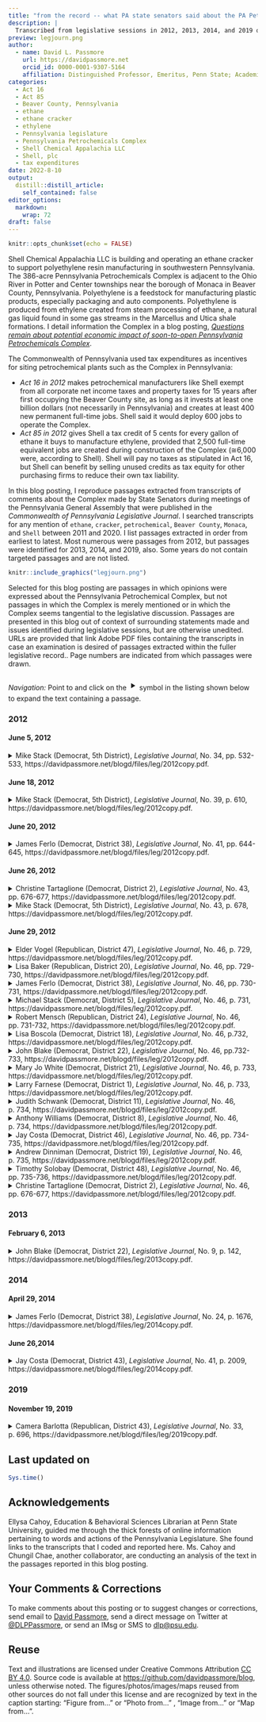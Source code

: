 ```yaml
---
title: "from the record -- what PA state senators said about the PA Petrochemicals Complex during legislative sessions "
description: |
  Transcribed from legislative sessions in 2012, 2013, 2014, and 2019 of the Senate of the Pennsylvania General Assembly
preview: legjourn.png
author:
  - name: David L. Passmore
    url: https://davidpassmore.net
    orcid_id: 0000-0001-9307-5164
    affiliation: Distinguished Professor, Emeritus, Penn State; Academic Visitor, University of Pittsburgh
categories:
  - Act 16
  - Act 85
  - Beaver County, Pennsylvania 
  - ethane
  - ethane cracker
  - ethylene
  - Pennsylvania legislature
  - Pennsylvania Petrochemicals Complex
  - Shell Chemical Appalachia LLC
  - Shell, plc
  - tax expenditures
date: 2022-8-10
output:
  distill::distill_article:
    self_contained: false
editor_options: 
  markdown: 
    wrap: 72
draft: false
---
```


```r
knitr::opts_chunk$set(echo = FALSE)
```

Shell Chemical Appalachia LLC is building and operating an ethane
cracker to support polyethylene resin manufacturing in southwestern
Pennsylvania. The 386-acre Pennsylvania Petrochemicals Complex is
adjacent to the Ohio River in Potter and Center townships near the
borough of Monaca in Beaver County, Pennsylvania. Polyethylene is a
feedstock for manufacturing plastic products, especially packaging and
auto components. Polyethylene is produced from ethylene created from
steam processing of ethane, a natural gas liquid found in some gas
streams in the Marcellus and Utica shale formations. I detail
information the Complex in a blog posting, [*Questions remain about
potential economic impact of soon-to-open Pennsylvania Petrochemicals
Complex*](https://davidpassmore.github.io/blog/ec/2022-04-26-robertm/).

The Commonwealth of Pennsylvania used tax expenditures as incentives for
siting petrochemical plants such as the Complex in Pennsylvania:

-   *Act 16 in 2012* makes petrochemical manufacturers like Shell exempt
    from all corporate net income taxes and property taxes for 15 years
    after first occupying the Beaver County site, as long as it invests
    at least one billion dollars (not necessarily in Pennsylvania) and
    creates at least 400 new permanent full-time jobs. Shell said it
    would deploy 600 jobs to operate the Complex.\
-   *Act 85 in 2012* gives Shell a tax credit of 5 cents for every
    gallon of ethane it buys to manufacture ethylene, provided that
    2,500 full-time equivalent jobs are created during construction of
    the Complex (≅6,000 were, according to Shell). Shell will pay no
    taxes as stipulated in Act 16, but Shell can benefit by selling
    unused credits as tax equity for other purchasing firms to reduce
    their own tax liability.

In this blog posting, I reproduce passages extracted from transcripts of
comments about the Complex made by State Senators during meetings of the Pennsylvania
General Assembly that were published in the *Commonwealth of
Pennsylvania Legislative Journal*. I searched transcripts for any
mention of `ethane`, `cracker`, `petrochemical`, `Beaver County`,
`Monaca`, and `Shell` between 2011 and 2020. I list passages extracted
in order from earliest to latest. Most numerous were passages from
2012, but passages were identified for 2013, 2014, and 2019, also. Some
years do not contain targeted passages and are not listed.

```r
knitr::include_graphics("legjourn.png")
```

Selected for this blog posting are passages in which opinions were expressed about the
Pennsylvania Petrochemical Complex, but not passages in which the
Complex is merely mentioned or in which the Complex seems tangential
to the legislative discussion. Passages are presented in this blog out of context of
surrounding statements made and issues identified during legislative
sessions, but are otherwise unedited. URLs are provided that link Adobe
PDF files containing the transcripts in case an examination is desired of passages extracted within the fuller legislative record.. Page numbers are indicated from
which passages were drawn.

*Navigation:* Point to and click on the <font size="6">‣</font> symbol in the listing shown below to expand
the text containing a passage.

### 2012

#### June 5, 2012

<details>

<summary>Mike Stack (Democrat, 5th District), *Legislative Journal*, No. 34, pp. 532-533,  https://davidpassmore.net/blogd/files/leg/2012copy.pdf.</summary>

<br>

```{=html}
<style>
div.blue { background-color:#ececec; border-radius: 5px; padding: 10px;}
</style>
```
::: blue

Mr. President, once again, Governor Corbett has a short memory. Since his budget announcement back in February, the Governor has said that we have to hold the line on spending. Not only that, he said that this would be a new age of open, transparent government, like never before. He said that we were able to make some significant cuts during the last cycle, but more cuts were going to be needed to get us back on the road to fiscal responsibility.

Interest groups such as college students were told that there was not enough money to appropriately fund their universities or to fund their PHEAA grants. Those with pre-existing health conditions were told there was not any money to continue to fund the adult basic health insurance program so that they could receive adequate coverage. The disabled and the elderly were told that while their causes may be worthy, there just was not any room at the inn.

Miraculously, however, Mr. President, it appears that money may be found to give Shell Oil Corporation a $67 million annual tax credit for just a short time, 25 years, Mr. President. Who could use a multibillion dollar tax credit more than Shell Oil? I could think of a few people. You know, we could fund the aforementioned adult Basic insurance program with just one year's tax credit. I cannot say that it would create any new jobs, but I think the 44,000 people who have already been thrown to the curb, if we continued the program, they might be healthy enough or alive to be able to at least work in these jobs.
Much like the proven litigator that he is, the details are being held very close to the vest, and it is not until you peel away the benign-looking Tax Code bill that the devilish details appear. For the next quarter century, Pennsylvania taxpayers, according to the plan, will be giving Shell close to $1.7 billion in tax credits to bring its ballyhooed ethane cracker plant and the jobs to Pennsylvania.

:::

</details>

#### June 18, 2012

<details>

<summary>Mike Stack (Democrat, 5th District), *Legislative Journal*, No. 39, p. 610,  https://davidpassmore.net/blogd/files/leg/2012copy.pdf.</summary>

<br>

```{=html}
<style>
div.blue { background-color:#ececec; border-radius: 5px; padding: 10px;}
</style>
```

::: blue
In the recent 10 days, it has been uncovered that the Governor has been negotiating, somewhat clandestinely and secretly, with Royal Dutch Shell to bring an ethane cracker plant to southwestern Pennsylvania. Supposedly, and I have heard this song before, we are going to let them basically get off beyond scot-free, with an almost $2 billion tax giveaway over 25 years, so that we are going to lock down the people of Pennsylvania for a quarter of a century into this obligation. At the same time, this same cracker plant is located in a KOZ, which means they will not owe any taxes anyway for a decade.

In the meantime, the folks out there, the little people, which is by far the majority of the people, it used to be people in the lower class, now it is pretty much the whole class, unless you are in the elite upper class, nobody is going to give you a tax give-away. But apparently, the Governor thinks it is a good idea, once again, to secretly try to make a deal with this huge international gas conglomerate to get obligated for all kinds of tax privileges. Essentially, at the end of the day, Pennsylvanians are going to owe this company about $7,000 apiece, and they are guaranteeing us something between 10,000 and 20,000 jobs. But I will tell you what, Mr. President, there is no way I am going to vote for any kind of legislation, and I do not think anyone in this body should, until we get a guaranteed number of jobs. The tax credit should be based on the number of jobs guaranteed for Pennsylvanians. I have seen the most recent studies that show that many of these jobs can be held, if in fact we create 10,000 to 20,000 jobs, and I am weary of that number, that these jobs can go to people in Ohio, they can go to people in West Virginia, and I want people in West Virginia and Ohio to have jobs, but first, Mr. President, I want Pennsylvanians to have a shot at these jobs.

So let us be sensible about this. Let us get it out in the open, and I know now we are running to catch up. I think the Governor sees, the legislature should know what is going on. He wants to vote this thing and fast-track it, which I think is terrible policy. We consider legislation around here that takes us months, years, and sometimes multiple years and hearings to determine the best way to pursue it. Now, we have not had a single hearing. We are finding out third-hand what is going on, and now, apparently, the Governor is going to let us in on a few things. Now, he wants us to pass it before the end of this budget cycle. There is no way we should fast-track something that is going to affect Pennsylvanians for a quarter of a century, that is going to be the biggest tax giveaway in the history of this country, and I think that Pennsylvanians have a right to know what is going on.

:::

</details>

#### June 20, 2012



<details>

<summary>James Ferlo (Democrat, District 38), *Legislative Journal*, No. 41, pp. 644-645,  https://davidpassmore.net/blogd/files/leg/2012copy.pdf.</summary>

<br>

```{=html}
<style>
div.blue { background-color:#ececec; border-radius: 5px; padding: 10px;}
</style>
```
::: blue

Mr. President, my district is as far away as
any from the prospective site of the ethane refinery, so the natural
assumption is the chances of economic benefits working their
way into our area are pretty remote. But it turns out that this
project is a winner for just about every part of Pennsylvania.
In northeastern Pennsylvania, there are dozens of plastic manufacturers,
nearly 40 in Luzerne and Lackawanna Counties
alone, who now must bring raw material down from Canada or
up from the Gulf of Mexico. Being able to acquire it from just
across the State cuts shipping costs and time. A firm that can cut
costs becomes more competitive on the prices for its products, and more demand means more direct and indirect jobs. One of
the companies standing to benefit in this fashion is Procter &
Gamble. Located in Mehoopany, Wyoming County, P&G employs
more than 4,000 direct and indirect workers in every senatorial
district within a six-county radius. So when you think
about it, citizens who live in Senator Gordner's district, Senator
Blake's district, Senator Yudichak's district, and Senator Yaw's
district all work at the P&G plant in my district. It is an economic
engine in our region contributing to the local economy,
helping families buy homes, send their kids to college, investing
in our communities through the United Way, and other charitable
giving.

The plant has already saved money by powering its operations
with its own natural gas wells, 10 billion cubic feet of gas a year
no longer piped 1,500 miles from the Gulf of Mexico. The plant,
having the ethylene for Pampers and other products closer to
home, adds to the savings, positioning them to expand and create
even more jobs.

Another example is the PepsiCo company plant in Mountain
Top. It is a production plant in Luzerne County, also in my Senatorial
district which produces Gatorade for distribution throughout
the entire northeastern United States. Recently, a bottle manufacturer
co-located next door to this facility to improve efficiency
in costs. Companies are more likely to expand profitable,
competitive, productive locations, and these two regional employers
are better positioned and better poised for future growth
and future viability.

Over the years we have seen multiple economic strategies
launched in countless incentives and assistance programs offered
to jump start job creation. Few have had any hope of yielding the
immense economic payoff anticipated for this project. So we can
act decisively to insure a better economic future for all of Pennsylvania.
I urge an affirmative vote.

:::

</details>



#### June 26, 2012

<details>

<summary>Christine Tartaglione (Democrat, District 2), *Legislative Journal*, No. 43, pp. 676-677,  https://davidpassmore.net/blogd/files/leg/2012copy.pdf.</summary>

<br>

```{=html}
<style>
div.blue { background-color:#ececec; border-radius: 5px; padding: 10px;}
</style>
```


::: blue

Mr. President, while we as a legislative body have already agreed to bond over $4.5 billion to reduce the Federal UC debt that business would have had to pay and allow them to continue to receive their FUTA tax credits, we still consider reducing or eliminating the capital stock and franchise tax, and we are con-sidering a tax credit for Shell Chemical L.P. that could exempt them from much of its State tax burden for a quarter-century, up to $1.65 billion over 25 years, all in the name of jobs, with absolutely no guarantee of how many jobs or how well-paying those jobs would be. I suggest that it is time we do something for our constituents in the Commonwealth and pass the amendment to avoid more and more Pennsylvania folks falling into poverty.

To that point, Mr. President, I point out just a few items of interest with regard to raising the minimum wage:  The price of gasoline today is $1 per gallon more than it was last time when we voted to raise the minimum wage. Shell Oil Company made more than $7 billion in profit in the first quarter of this year due to those higher gas prices. Finally, in the 5 minutes it took me to make these remarks, Shell Oil made$300,000 in profit, while a minimum wage worker made 60 cents.

:::

</details>



<details>

<summary>Mike Stack (Democrat, 5th District), *Legislative Journal*, No. 43, p. 678,  https://davidpassmore.net/blogd/files/leg/2012copy.pdf.</summary>

<br>

```{=html}
<style>
div.blue { background-color:#ececec; border-radius: 5px; padding: 10px;}
</style>
```

::: blue

I mentioned
we are now speeding forward to pass the State budget on time,
and some folks may have heard about another issue that is looming
out there that I cannot believe we are actually going to vote
on this week. We are going to vote on one of the biggest issues
this State has seen in probably 100 years, and that is the issue of
the huge tax giveaway to Royal Dutch Shell. As folks might
remember, the media uncovered that Governor Corbett was secretly
negotiating with Royal Dutch Shell. I do not even like the
sound of this, Royal Dutch Shell. The aforementioned company
has record profits in the billions of dollars. They are a company
that is already present here in Pennsylvania with Marcellus
Shale. They are a key player there. That is before we have even
settled the problem of this issue with pollution in hydraulic fracking, the process used in Marcellus Shale. So we have the
issue of fracking. Now, apparently, we have an issue with an
ethane cracker coming into the same region. So we have
fracking, and we are going to have cracking, and as far as people's
right to talk about this stuff and be involved, the man and
woman and child who are just trying to get by, as for your rights
to discuss this, that is going to be sacked. So we are going to be
fracking, cracking, and sacking here in Pennsylvania.

I have talked about this, the idea that we can, in a knowing
way, give away nearly $2 billion over a quarter of a century.
That is what Governor Corbett wants to do. That is what this
legislation will do. It will bind Pennsylvanians for 25 years to
give $2 billion in tax credits to Royal Dutch Shell because they
have said they may be able to create 10,000 or 20,000 jobs, but
they have not said that they can guarantee they are in Pennsylvania.
Actually, they have not really even said that they can create
10,000 or 20,000 jobs. In fact, most of the people--the only thing
they have said, and the Tribune out of Pittsburgh pointed this out,
they talked about 400 to 600 jobs. That is all they are talking
about right now.

The bottom line is, we do not have all the information. Mr.
President, we in our Caucus had a chance to be visited by DCED
Secretary Walker and Revenue Secretary Meuser yesterday. I
like both of those gentlemen. I think they are both smart guys. I
think they are both good gentlemen and do the best that they can.
We asked them a lot of questions, the Members of the Democratic
Caucus, about the commitment to jobs, what exactly happens
with these tax credits. By the way, when I say tax credits,
ladies and gentlemen, you should know, Pennsylvanians, what
this means in sheer math is you give $7,000 of your money to
Royal Dutch Shell. You give them the money. It gets taken from
you so that they can maybe create some jobs. You should have
a chance to ask some questions yourself. My guess is, you will
not. That is why guys like me are here, to try to ask those questions
for you.

So we are going to, in addition to the budget, vote on a little
piece binding Pennsylvanians for a quarter of a century, we are
going to vote on that this week. We have not even had a hearing.
We, 20 Members of the Democratic Caucus, met with these Secretaries.
They told us they still could not answer the questions we
were asking because negotiations are still going on. We are apparently
afraid that if we do not win this deal, if we do not give
$2 billion over 25 years, that Royal Dutch Shell, the record-
profiting international oil and gas company, will go to West
Virginia or Ohio. So we are afraid that Ohio or West Virginia is
going to give them a better deal. Mr. President, if Ohio and West
Virginia wants to give them more than $2 billion in tax credits,
more of your money to get them to go there with a faint promise
that is uncommitted to create more jobs, maybe we should consider
letting them do it.

In the meantime, we have many questions that have to be
asked. What happens if Royal Dutch Shell comes here for
10 years, they get their agreement for 25 years of tax credits,
then they decide to leave? Can they take their tax credits with
them? I fear the answer to that question, Mr. President. I think
most people are not aware of what these tax credits are. We have
it with the film tax credit industry. A movie company can come
here and be given 10 years of tax credits. If they leave after a
year or two, or if they do not need the tax credits, they can hold
on to these tax credits and sell them to other companies, and they do not even have to be film companies. The same thing, I believe,
can be done with Royal Dutch Shell. We give them our
money, they can sell it to someone else. This is incredible.
Mr. President, at a time when people are trying to pay their
bills just to stay in their houses, they are worried about holding
onto their own jobs, they are worried about their own future and
the future of their families to get an education and have a shot in
Pennsylvania, we are talking about the biggest cash giveaway in
the history of this State, and we have not even had a single hearing,
let alone a public hearing.

Mr. President, I cannot see any way how I can support such
a wrongheaded piece of legislation. I have a long track record of
supporting economic growth and job creation in this State, but
my job here is to ask the questions, certainly ask the tough questions,
but the easy questions have not even been asked yet. So I
cannot see any way that I could vote for this huge tax giveaway.
I know there is no way I can let the most vulnerable people of
Pennsylvania who are getting hit terribly hard in this budget, at
the same time we are talking about taking care of the super,
super rich, I do not see how I can vote for the budget.

:::

</details>


#### June 29, 2012

<details>

<summary>Elder Vogel (Republican, District 47), *Legislative Journal*, No. 46, p. 729,  https://davidpassmore.net/blogd/files/leg/2012copy.pdf.</summary>

<br>

```{=html}
<style>
div.blue { background-color:#ececec; border-radius: 5px; padding: 10px;}
</style>
```
::: blue

We have an opportunity today,
an opportunity that may never come again. What we have
before us today is an opportunity to pass a bill that means thousands
of jobs for Pennsylvanians all across the State. This bill
provides a performance-based tax credit that will be used for
purchasing ethane and for using ethylene-manufactured goods.
We have the ability, by passing this bill, to stand up for jobs in
the Commonwealth, good-paying jobs, jobs that will sustain
families by providing a lifeline to communities all across the
State who have suffered as a result of the steel mills closing
down years ago.

In mid-March, Shell Chemical announced that it signed a land
option agreement to potentially build a $4 billion ethane cracker
plant in Beaver County, located in my district. They did not say
they would build the plant, they said they would potentially build
the plant. This bill will help seal the deal. The tax credit before
us will say to Shell, we want you to come, and we want the jobs
you are bringing with you. The Shell project will be the largest
economic development project in southwestern Pennsylvania in
more than a decade. 

Ever since taking office, Mr. President, my
number-one obligation to the people who elected me was to work
hard to bring jobs to my district, and now, Mr. President, we
have an opportunity to do that just that, by passing this legislation
which provides for the resource manufacturing tax credit.
The tax credit means jobs for the people of my district and
jobs for the people of Pennsylvania. We have a once-in-a-
lifetime opportunity that will allow us to transform Pennsylvania
back into the manufacturing powerhouse it once was. The
construction of an ethane cracking facility in my district would
create upwards of 10,000 jobs, and thousands of spinoff jobs for
related industries that will spring up in the vicinity of the plant
and across Pennsylvania to avail themselves of inexpensive and
plentiful raw materials that will be transformed into many of the
products we use every day - pool liners, trash bags, sealants,
carpet backing, insulation, detergent, food packaging, bottles,
footwear, clothing, and the list goes on and on.

If you travel around the country, you will inevitably meet a lot
of people who used to be from Pennsylvania. When the mills
closed down, they left. This bill provides us an opportunity to
bring those people back. I stand before you today to ask for your
support. This bill means jobs, jobs, jobs. This is not a tax credit
bill, this is a jobs bill. Let us rebuild Pennsylvania together. I ask
that you all stand with me and support the hardworking families
of Pennsylvania.

:::

</details>

<details>

<summary>Lisa Baker (Republican, District 20), *Legislative Journal*, No. 46, pp. 729-730,  https://davidpassmore.net/blogd/files/leg/2012copy.pdf.</summary>

<br>

```{=html}
<style>
div.blue { background-color:#ececec; border-radius: 5px; padding: 10px;}
</style>
```
::: blue

Mr. President, we have an opportunity to-day, an opportunity that may never come again. What we have before us today is an opportunity to pass a bill that means thou-sands of jobs for Pennsylvanians all across the State. This bill provides a performance-based tax credit that will be used for purchasing ethane and for using ethylene-manufactured goods. We have the ability, by passing this bill, to stand up for jobs in the Commonwealth, good-paying jobs, jobs that will sustain families by providing a lifeline to communities all across the State who have suffered as a result of the steel mills closing down years ago.

In mid-March, Shell Chemical announced that it signed a land option agreement to potentially build a $4 billion ethane cracker plant in Beaver County, located in my district. They did not say they would build the plant, they said they would potentially build the plant. This bill will help seal the deal. The tax credit before us will say to Shell, we want you to come, and we want the jobs you are bringing with you. The Shell project will be the largest economic development project in southwestern Pennsylvania in more than a decade. Ever since taking office, Mr. President, my number-one obligation to the people who elected me was to work hard to bring jobs to my district, and now, Mr. President, we have an opportunity to do that just that, by passing this legislation which provides for the resource manufacturing tax credit.

The tax credit means jobs for the people of my district and jobs for the people of Pennsylvania. We have a once-in-a-lifetime opportunity that will allow us to transform Pennsylvania-nia back into the manufacturing powerhouse it once was. The construction of an ethane cracking facility in my district would create upwards of 10,000 jobs, and thousands of spinoff jobs for related industries that will spring up in the vicinity of the plant and across Pennsylvania to avail themselves of inexpensive and plentiful raw materials that will be transformed into many of the products we use every day - pool liners, trash bags, sealants, carpet backing, insulation, detergent, food packaging, bottles, footwear, clothing, and the list goes on and on.

If you travel around the country, you will inevitably meet a lot of people who used to be from Pennsylvania. When the mills closed down, they left. This bill provides us an opportunity to bring those people back. I stand before you today to ask for your support. This bill means jobs, jobs, jobs. This is not a tax credit bill, this is a jobs bill. Let us rebuild Pennsylvania together. I ask that you all stand with me and support the hardworking families of Pennsylvania.

:::

</details>

<details>

<summary>James Ferlo (Democrat, District 38), *Legislative Journal*, No. 46, pp. 730-731,  https://davidpassmore.net/blogd/files/leg/2012copy.pdf.</summary>

<br>

```{=html}
<style>
div.blue { background-color:#ececec; border-radius: 5px; padding: 10px;}
</style>
```
::: blue

Senator Vogel, to his credit, and
others have talked about what would be the best way to provide
that credit over the life of the next 20-plus years. I think it is a
prudent investment. I have been in office 25 years. When I first
was elected, I was looking at a steel mill in South Side on Second
Avenue. It has taken six mayors to transform the economic
development, the business, and the vibrancy of the city of Pittsburgh.
It has happened over a long period of time. This so-called
cracker plant may begin with the initiative here today in the Senate
and the House and with this Governor, but the timeline is
probably going to be extensive and could go into some future
administration.

I do think we need to start the clock ticking, provide the economic
developmental tool to this Governor in a nonpartisan fashion
so that there could be appropriate, constructive, and prudent
negotiations with Royal Dutch Shell and what this economic
opportunity means. That discussion and that arsenal of an opportunity
and the arsenal of the tool box for economic development
needs to be in place now. I know there are people who are commenting,
why are we doing this now? We are talking about a
plant and a decision that has not even been made yet and may not
be made for several years. But that process begins now and it needs to begin in earnest. I certainly do support and differentiate
the non-wisdom of Act 13 versus what I do consider a prudent
and appropriate investment for a tremendous amount of economic
development.

I will close with just one reminder. I will not start naming
every project, but in the time I have been here in the Senate, we
have, through public subsidy or through bond indebtedness, subsidized
over $5 billion, with a "b," $5 billion of economic investment.
So the $1.4 billion as proposed, or whatever it ends up
being, is really not inconsistent with all the other energies that
have come before us.

:::

</details>

<details>

<summary>Michael Stack (Democrat, District 5), *Legislative Journal*, No. 46, p. 731,  https://davidpassmore.net/blogd/files/leg/2012copy.pdf.</summary>

<br>

```{=html}
<style>
div.blue { background-color:#ececec; border-radius: 5px; padding: 10px;}
</style>
```

::: blue

Mr. President, I am not going to speak for a long time. I appreciate what many of the Members are talking about. I just have to say that frankly, as a Member of the Pennsylvania Senate, elected by and representing about 280,000 people, I feel I have a duty to be as informed as I possibly can be on something this monumental, significant, and long-term in this State. Frankly, Mr. President, I do not know all that much more about what we are trying to do here with regard to the Tax Code and the ethane cracker plant than I knew a couple of weeks ago when I first saw this story from Pete DeCoursey on Capitolwire that uncovered the fact that Governor Corbett was conducting negotiations on this issue.

I know as we have gone forward with this, my friends and colleagues on the other side also felt they needed a lot more information both in the House and Senate, and folks have hustled in the whirlwind that we go through when we are trying to pass a budget to get all the information possible. All I can tell you is that I have supported tax credits in the past with the film tax credit. I am supportive of trying to encourage businesses to come here and invest in Pennsylvania, but usually, there has to be a very tight verification of what the deal is. What is the business offering, what is the Commonwealth offering, and what are the verifications for performance? That also goes with this whole concept of reform that many of us have been championing these last several years here. The whole concept of openness, transparency, making sure that the taxpayers and the people across the State know what we are doing, how we are doing it, and why we are doing it. That is an important issue in this State, and on this issue I do not believe we are coming even close to becoming open or transparent.

So my problem with this legislation is not with its intent. It is with the fact that the information available is not to the level that I think any taxpayer at home would want me to have in order to vote for a piece of legislation which proposes to bind the Commonwealth for a quarter century. I have heard many different promises with regard to jobs. And you have to be careful about promises in the legislature or in business, and you have to verify. But I have heard anything from 400 jobs, to 10,000 jobs, to 20,000 jobs, to more, to less. I have not seen anything that certifies that those jobs will be Pennsylvania jobs, certifies that those will be quality jobs, life-fulfilling, economy-sustaining jobs. And I am not satisfied that Royal Dutch Shell will be held to a standard where they must stay in Pennsylvania and carry out what-ever proposed obligations we are putting on them.

I believe in jobs, and I believe that you make a pact with businesses to bring jobs to Pennsylvania. But when you cannot verify exactly how many jobs we are talking about, yet on the other side of the relationship, a business gets to verify what their tax package will look like but we do not really know what we will get, that is an unfair deal. That is not a good deal for the people of Pennsylvania. So until I get more information, until I really feel that we are going to get those jobs, that the people of Pennsylvania really are going to benefit, I cannot support this legislation, Mr. President.

:::

</details>

<details>

<summary>Robert Mensch (Republican, District 24), *Legislative Journal*, No. 46, pp. 731-732,  https://davidpassmore.net/blogd/files/leg/2012copy.pdf.</summary>

<br>

```{=html}
<style>
div.blue { background-color:#ececec; border-radius: 5px; padding: 10px;}
</style>
```

::: blue

Mr. President, let me start out with a very simple premise. Governments do not create economy, governments enable economies. That is called tax policies. Government does not have a product or service to sell. We do not make any money by ourselves, and the only way we get any money is when we tax somebody, whether it is a business or an individual. So, it is incumbent on us to envision methodologies, programs, and ideas that we can, as a State, make investments toward so that the private sector can bring us new taxable economy. That is what this cracker deal is all about. It is about bringing new jobs, it is about bringing new economy to the State.

When I look around my area, and I live in Montgomery County, I think back to all the companies that used to be there: Bethlehem Steel, United States Steel, Firestone Tire, Kiwi shoe polish, Mrs. Smith's Pies, and Mayer Pollock, who, by the way, erected the Golden Gate Bridge for Bethlehem Steel. We had great economic power in our State at one time. We do not today. We are suffering, we are suffering dramatically, and we have a chance here to bring new jobs to our State. We want to somehow politicize this. It is inappropriate to do that. We are hurting all of our citizens when we do that.

I heard an argument earlier about a very parochial attitude toward this development. What is this going to do in my district?Let me tell you what it is going to do in everybody's district. It is going to improve our economy for all of us. If you are worried about deliverables from State government today as new funding or funding in existing programs, you are going to want more taxable income in your district. If you want to see the government expand its spending, you are going to want more economy in the State that can be taxed. That is what the cracker plant will do. But, it is not only about one plant being developed by Shell. We are talking about tens of thousands of jobs that will be created upstream in the oil fields and downstream in the manufacturing, distribution, and the sales of these products. It is an in-credible opportunity for our State and it is one very worthwhile for us to invest behind.

To go back to what I said before, we do not sell a product, and we do not sell a service. To get a dollar, we need to tax some-body, and the best solution is to bring more taxable money and more taxable individuals into our State. Take people off of unemployment and give them new jobs, bring more citizens into this State, if that is what is necessary. Let us expand our economy and we can expand the positive welfare of all of the people within our State.

This is not just about my district. This is about Pennsylvania not needing to be competitive district to district or county to county. We do not even need to be competitive State to State. We need to be competitive with the international market. Pennsylvania has the highest, the highest corporate net income tax structure in the world. Pennsylvania used to be second to Japan. Japan lowered their corporate net income rate in February. We now stand alone as having the single highest corporate net in-come tax rate, and we have the highest corporate tax structure with the single sales factor, which hopefully we fix with net operating loss carryforwards limited, with capital stock and franchise tax, and with a corporate net income. We have the highest structure in the United States, in the world, and we disincentivize businesses from coming here. We now have an administration with an initiative to bring these jobs back to Pennsylvania, bring jobs back to Pennsylvania. This is an incredibly worthwhile investment by the State, and I stand in full support of House Bill No. 761.

:::

</details>

<details>

<summary>Lisa Boscola (Democrat, District 18), *Legislative Journal*, No. 46, p.732,  https://davidpassmore.net/blogd/files/leg/2012copy.pdf.</summary>

<br>

```{=html}
<style>
div.blue { background-color:#ececec; border-radius: 5px; padding: 10px;}
</style>
```

::: blue

Mr. President, I have been in the Senate for about 13 years now, and in the House for 4 years, and one of the things that I consistently said was that we need to make things in this country and this State, that manufacturing is important, and it resonates with people because, as you talk to individuals across the State, you will see that people say, what are we making here in this State? Are we becoming a service-oriented economy? If that is the case, we are not going to have the good-paying jobs out there, and we are not going to be able to compete globally. So when I saw this bill, and actually learned more about it, I thought, well, let us get into the details, and let us see what this manufacturing tax credit is really going to do.

This credit for Shell to build a chemical ethane cracker plant is a huge investment, some might say a huge risk. But with huge risks come huge rewards. I was a little cautious when I first heard about the language, but became more confident as I read more and more about this tax credit and about the Shell company, knowing that they probably would build a state-of-the-art facility. And why this is important to me, Mr. President, is be-cause I grew up as a steelworker's daughter. I grew up in the city of Bethlehem where Bethlehem Steel was, where most of the people worked in the city of Bethlehem and the Lehigh Valley. And I will tell you what, it was a robust town, men and women working very hard, proud of what they were doing by making steel and building this country.

Now, Bethlehem Steel is no longer around, but I can tell you that some of those men and women actually worked so hard to put their sons and daughters through college. That is kind of what I wanted to say today was, my father, a steelworker, when he was in high school, he actually got straight A's in practically every class he was involved with. And sometimes they would give him a 0 because, especially in math, he would never get a single problem wrong. He applied to Lehigh University, but be-cause his family had no money, he could not attend. My father worked at the Bethlehem Steel plant with a good, solid-paying job, and he made sure that his daughter, if she was smart enough, would never be denied college because he could not afford it. Well, I went to Villanova University and got a master's degree, and now I am a Senator. So what does that say?
Anyway, the whole point of this story is, we have an opportunity today with the biggest manufacturing tax credit I have ever seen, it is going to bring good-paying jobs to this Common-wealth. What about those families? Maybe there is going to be a child  or  two  whose  family  never  went to college and one is going to be able to go now. The families are going to be happy. This State is finally going to become on record as one of the biggest job creators as compared to other States. That is fascinating, and I am enthusiastic about this, and I hope it works out. I know it will. When all those jobs are created, I probably will be one saying to the naysayers that I told you so.

Mr. President, I just want to say enthusiastically that, I think, this is one of the best pieces of legislation I have seen. I am proud to be part of the Senate today.

:::

</details>


</details>

<details>

<summary>John Blake (Democrat, District 22), *Legislative Journal*, No. 46, pp.732-733,  https://davidpassmore.net/blogd/files/leg/2012copy.pdf.</summary>

<br>

```{=html}
<style>
div.blue { background-color:#ececec; border-radius: 5px; padding: 10px;}
</style>
```


::: blue

Mr. President, I have been in the Senate for about 13 years now, and in the House for 4 years, and one of the things that I consistently said was that we need to make things in this country and this State, that manufacturing is important, and it resonates with people because, as you talk to individuals across the State, you will see that people say, what are we making here in this State? Are we becoming a service-oriented economy? If that is the case, we are not going to have the good-paying jobs out there, and we are not going to be able to compete globally. So when I saw this bill, and actually learned more about it, I thought, well, let us get into the details, and let us see what this manufacturing tax credit is really going to do.

This credit for Shell to build a chemical ethane cracker plant is a huge investment, some might say a huge risk. But with huge risks come huge rewards. I was a little cautious when I first heard about the language, but became more confident as I read more and more about this tax credit and about the Shell company, knowing that they probably would build a state-of-the-art facility. And why this is important to me, Mr. President, is be-cause I grew up as a steelworker's daughter. I grew up in the city of Bethlehem where Bethlehem Steel was, where most of the people worked in the city of Bethlehem and the Lehigh Valley. And I will tell you what, it was a robust town, men and women working very hard, proud of what they were doing by making steel and building this country.

Now, Bethlehem Steel is no longer around, but I can tell you that some of those men and women actually worked so hard to put their sons and daughters through college. That is kind of what I wanted to say today was, my father, a steelworker, when he was in high school, he actually got straight A's in practically every class he was involved with. And sometimes they would give him a 0 because, especially in math, he would never get a single problem wrong. He applied to Lehigh University, but be-cause his family had no money, he could not attend. My father worked at the Bethlehem Steel plant with a good, solid-paying job, and he made sure that his daughter, if she was smart enough, would never be denied college because he could not afford it. Well, I went to Villanova University and got a master's degree, and now I am a Senator. So what does that say?

Anyway, the whole point of this story is, we have an opportunity today with the biggest manufacturing tax credit I have ever seen, it is going to bring good-paying jobs to this Commonwealth. What about those families? Maybe there is going to be a child  or  two  whose  family  never  went to college and one is going to be able to go now. The families are going to be happy. This State is finally going to become on record as one of the biggest job creators as compared to other States. That is fascinating, and I am enthusiastic about this, and I hope it works out. I know it will. When all those jobs are created, I probably will be one saying to the naysayers that I told you so.

Mr. President, I just want to say enthusiastically that, I think, this is one of the best pieces of legislation I have seen. I am proud to be part of the Senate today.

:::

</details>

<details>

<summary>Mary Jo White (Democrat, District 21), *Legislative Journal*, No. 46, p. 733,  https://davidpassmore.net/blogd/files/leg/2012copy.pdf.</summary>

<br>

```{=html}
<style>
div.blue { background-color:#ececec; border-radius: 5px; padding: 10px;}
</style>
```


::: blue

Mr. President, I am excited to support this tax bill. As with the Tax Code or any code bill, there are things in it for people to love and for people to hate. But in this one, the tax incentives for the new Shell cracker plant in western Pennsylvania are one of the most exciting things I have seen in my 16 years in this body. It is a game changer for Pennsylvania today, tomorrow, and for my grandchildren. I ran again this time because of the Marcellus Shale opportunities. It is huge. It turns Pennsylvania into an energy exporting State once again. I come from an area where, 150 years ago, we were the oil and gas capital of the world. Today we are not, but the advent of the wet gas, particularly, the gas in western Pennsylvania, is transforming my communities.

The big issue for this cracker plant, frankly, when they made the decision to come here, I was talking to an executive of a company who has four cracker plants all down in the Gulf Coast, and she--the president of the company is female--said to me she was interested that they were going to build a cracker plant away from the refining complexes. Well, of course the reason is obvious: there are other uses for this gas as a feedstock for innumerable businesses, as Senator Baker pointed out. They are putting it up in the center of the area where this gas is being produced, and their big concern is that there is enough of this gas to sustain this plant for years into the future. That is what we are talking about here, Mr. President, the future.

This is, as I said, a game changer, a global change in Pennsylvania's future economy. I am excited to support it, not just pleased to. When Senator Baker pointed out, correctly, that the--this is a new industry here, not just a new business or factory, and this will benefit every manufacturer in the State. I urge its support. Thank you.

:::

</details>

<details>

<summary>Larry Farnese (Democrat, District 1), *Legislative Journal*, No. 46, p. 733,  https://davidpassmore.net/blogd/files/leg/2012copy.pdf.</summary>

<br>

```{=html}
<style>
div.blue { background-color:#ececec; border-radius: 5px; padding: 10px;}
</style>
```


::: blue

Mr. President, very briefly, I was not going to rise, but I heard the comments of my good friend from Beaver County who started off the discussion tonight, and I heard him say something along the lines that we have a unique opportunity; an opportunity today to create jobs and create development, and to move Pennsylvania forward; an opportunity to really do something here in this Chamber, do something that we were sent here to do for the people we represent. I thought about that. Mr. President, the truth of the matter is that we had that opportunity many, many times in this building, many times on this floor. We had that opportunity last year when the Senate Democrats wrote out a plan known as PA Works. We had it again this year when we rolled out plan, after plan, after plan that talked about ways that Pennsylvania can move forward with no tax increases, no expenses to our citizens, and to quote what one of the earlier speakers said, allow government to enable economy.

Mr. President, government can enable the economy in many ways. It can enable the economy by giving huge tax breaks and incentives to the cracker plant, which I am going to be supporting today because I believe in this program. But let us not kid ourselves, Mr. President, there are many ways to create jobs, and there are many ways that government can enable an economy. Here is a secret that maybe a lot of people do not want to admit: Not all those ideas come from one side of the aisle. Sometimes those types of ideas come from this side of the aisle. Would it not be great if we could work in a bipartisan way to do exactly what the gentlemen from Beaver, Bucks, and multiple other counties characterized as government enabling the economy? Would it not be great if we could work together on many different ideas to do just exactly that?

So there is going to be a lot of support on both sides of the aisle for this because we believe in it, we believe it is good for Pennsylvania, but do not kid yourself, Mr. President, do not kid yourself. Many opportunities arise in this room. Many opportunities arise in this room for job creation, for job development, and to move Pennsylvania forward. This is one of them, and there have been many, many, many others. I hope when we return in the fall, and as we look forward to our next budgetary process, that when this side of the aisle comes forth with those kinds of ideas, I hope there is the willingness and the eagerness to support those with the same type of willingness and eagerness that you see on this side of the aisle to support this.

:::

</details>

<details>

<summary>Judith Schwank (Democrat, District 11), *Legislative Journal*, No. 46, p. 734,  https://davidpassmore.net/blogd/files/leg/2012copy.pdf.</summary>

<br>

```{=html}
<style>
div.blue { background-color:#ececec; border-radius: 5px; padding: 10px;}
</style>
```


::: blue

Mr. President, I appreciate the opportunity to speak on this. You know, most folks who are listening to this back at home or when I try to explain it really do not under-stand how complex budgeting is here in the State Capitol. They think there is one big budget bill and we vote on it and then that is the end of it, but in reality, that is not the case. Of course here we are discussing House Bill No. 761, which is the Tax Code. Also, it has very key and important parts in our budget that we really must consider very carefully.

This bill, perhaps as its centerpiece, has the tax credit for the plant which will utilize the natural gas we are extracting through-out Pennsylvania and use it to make it into very valuable components that we can use in manufacturing. In fact, some of that manufacturing occurs in my district too. But even if it did not, I would be in support of this. I really want to be careful to say that I do not want to be parochial about this, I care about all Pennsylvanians. I want everybody to have a good job, if possible. I truly believe that this program or project will create many, many jobs and will get us back into the manufacturing game in a way that we have not been. I do not believe that we are not in manufacturing in Pennsylvania, but this will certainly enhance our economic capability here in the Commonwealth.

:::

</details>

<details>

<summary>Anthony Williams (Democrat, District 8), *Legislative Journal*, No. 46, p. 734,  https://davidpassmore.net/blogd/files/leg/2012copy.pdf.</summary>

<br>

```{=html}
<style>
div.blue { background-color:#ececec; border-radius: 5px; padding: 10px;}
</style>
```


::: blue

Mr. President, I wish I could be as magnanimous
as my previous counterpart and suggest that I am not
going to be parochial. I am going to be parochial. While I am
concerned about the welfare of the Commonwealth with regard
to jobs, there are a number of refineries that constituents of mine
who have been there for generations are now finding themselves
unemployed. Sunoco and its decision to move on has had not just
a minor effect upon Marcus Hook or the southwest Philadelphia
community, but it had a major impact upon proud Philadelphians
and Delaware Countians who have, for their lifetimes, similar to
Senator Boscola's father, been employed in a particular way.
Generations had found fertile ground if they were not able to go
on to college and did not have the opportunity, were able to feed
their families and provide a stable background.

This new industry, which is arriving in waves, in titanic
waves to the shores of Pennsylvania, will find itself to southeastern
Pennsylvania for a while, which is said, what is the benefit
of this new industry? Well, literally, this tax credit is not just
about shale or a shale company, it is about the cracker industry
and what it can do for all of Pennsylvania. So while many people
line up to this mike in very familiar territory, I want people to
understand that those of us who argue at this mike for the least
of us are also going to be joined at this mike when it comes to
industrial outcome and a robust economy. It is not the government
which will put us back on our feet, it is the private sector,
and we have to embrace that. I received phone calls from all
parts of our community - union, private sector, those who are
unemployed, those who are employed, engineers, and high
schools - all having the hope that this industry will land in some
part of southeastern Pennsylvania and provide the same hope that
the Marcellus Shale wave has presented to western Pennsylvania.
I am delighted to see that there is an opportunity not just for
one segment of Pennsylvania, but for all of Pennsylvania. That
in fact we, like Oklahoma, can become the centerpiece of an
energy industry, which is what will prevent us from being so
dependent upon foreign shores across this country. So I hope that
today's vote will not just be a symbolic one, but in fact a new
start of how we collectively, bipartisanly, and creatively can
carve out an economy for all of Pennsylvania regardless of where
you live. So I too line up to support this particular piece of legislation.

Thank you, Mr. President.

:::

</details>

<details>

<summary>Jay Costa (Democrat, District 46), *Legislative Journal*, No. 46, pp. 734-735,  https://davidpassmore.net/blogd/files/leg/2012copy.pdf.</summary>

<br>

```{=html}
<style>
div.blue { background-color:#ececec; border-radius: 5px; padding: 10px;}
</style>
```


::: blue

Mr. President, I also rise to lend my support
to House Bill No. 761, as we know is the Tax Code bill. Mr.
President, as some of my colleagues, and Senator Schwank in
particular, recognized and referenced that through this budget
process, there are a lot of other bills that are a major part of the
implementation of the budget, but also matters that must be addressed
before we take our summer recess that are very, very important to this Commonwealth outside of the General Appropriation
bill which we adopted earlier today. Mr. President, this
is very much one of those bills. There has been a lot of talk about
what we refer to as the cracker facility tax credit, the Shell tax
credit, and I do not want to lose sight of some of the other bills
that are parts and pieces of this Tax Code and I think are beneficial
to Pennsylvania.

Senator Schwank spoke about the inheritance tax issue and
the realty transfer tax issue with respect to agriculture and how
important they are. I know that Senator Blake has been working
on tax credit language that is encompassed in this bill. Senator
Ferlo has spoken about realty transfer tax to avoid a loophole that
is there, and the list can go on. There are a number of those types
of things contained in this bill that are very, very important to
allow us to go back into our communities and let our folks know
that we have been working to address these issues.

But as relates to the tax credit program, I am a supporter of
the concept and will be voting in the affirmative, as I stated. As
I see it, Mr. President, in this General Assembly and in this Commonwealth
and in our roles, and I have said it before, we have a
choice. We can stand up and make investments to try to facilitate
investments of others and by others in our regions, or we can sit
back and we can manage decline. In this particular case, we think
it is imperative that we work together with the industry that is
developing in the southwestern part of the State, and look at the
things that can be done with respect to the use of this tax credit.
A lot has been said about the downstream benefits, the subsequent
establishment and creation of industries in southwestern
Pennsylvania that we hope, and I strongly believe, will take place
as a result of the tax credit proposal, and the program that will
allow that to take place. But in order to make it work, we also
need to have upstream incentives, and that is exactly what is
going to take place, I think as Senator Mary Jo White referenced
earlier, how important it is to be able to use the resources that are
going to come out of the ground in southwestern Pennsylvania
and in a tri-State area, to be able to drive those resources to this
facility to allow the sustainability of the subsequent manufacturing
firms and industries that would be created there.

At the end of the day, this is going to create jobs, first and
foremost in the construction industry for the next several years,
talking about 5,000 to 6,000 to 10,000 jobs. In fact, it was reported
that we will have 10,000 people at a peak time working
on this facility. Let us stop and think about what that means,
10,000 people they say will be working on this facility getting it
ready. That is a pretty significant number of individuals who will
be employed from across our region, and that is something that
is a benefit to this. But the upstream and downstream benefits in
particular are something we need to look at. The number of jobs
created at the Shell facility in and of itself I think will be 400 to
500. Those will be good paying, family sustaining jobs. What I
imagine and what I heard are positions like chemists, chemical
engineers, mechanical engineers, and the like. But more importantly,
the secondary industries that will be created. They will
become -- our universities and our colleges and our apprentice
programs and the trade unions will become the feeder system to
be able to put folks to work in those industries and in this facility,
and that is what I am excited about.

So for a number of reasons that I have articulated, I stand here
to lend my support to a program that I believe will revitalize, and
as Senator White indicated, will be a global game changer for southwestern Pennsylvania and hopefully it will spread across
this wonderful and beautiful Commonwealth.

:::

</details>

<details>

<summary>Andrew Dinniman (Democrat, District 19), *Legislative Journal*, No. 46, p. 735,  https://davidpassmore.net/blogd/files/leg/2012copy.pdf.</summary>

<br>

```{=html}
<style>
div.blue { background-color:#ececec; border-radius: 5px; padding: 10px;}
</style>
```


::: blue

Mr. President, let me be brief, which is not easy for me. I sat here and listened to this debate. I rose in opposition because I believe our industry in the southeast is re-ally being hurt - Bucks, Montgomery, Chester Counties. I will vote for this bill, after I listened to this debate, but I vote for it in the hope that my other southeastern Senators, under the leader-ship of Senator Pileggi, will rise to help this industry in the next year.

So when we come to this debate, hopefully western Pennsylvania will prosper by this, but hopefully we will, as a body, also unite in helping that industry in the southeastern part of the State, which is at the absolute core of our economic prosperity in the southeast. You know, whether I am talking Bucks County, Chester County, Montgomery County, or the Lehigh Valley, a loss of this industry--and we are losing, if you look at the statistics, Pennsylvania is now one of the only seven States that is losing establishments and is losing employees in the United States. The rest of the United States is taking our companies from us, and this is hurting us. So I will support this bill. But again, I do so in the spirit and the hope, Mr. President, and you are from our region as well, that together we will help our region.

Finally, let me say, I hope that this debate ends once and for all the rhetoric I sometimes hear from my Republican brothers and sisters to just let the free market economy work. Hey, listen, tax policy that Senator Mensch speaks about, what we are doing today, choosing winners and losers, is part of the global economy, is part of the economics that is played both in the United States and globally. So let us end the rhetoric that somehow we just amazingly allow this free market economy to work, because that is not what we are doing today. We are choosing a winner and using our tax credits. I am not saying it is wrong, it is the way the economy works, but after this vote, it will be very unfair for my Republican colleagues to continue the rhetoric that it is an unabashed free market economy. But I will support this.

:::

</details>

<details>

<summary>Timothy Solobay (Democrat, District 48), *Legislative Journal*, No. 46, pp. 735-736,  https://davidpassmore.net/blogd/files/leg/2012copy.pdf.</summary>

<br>

```{=html}
<style>
div.blue { background-color:#ececec; border-radius: 5px; padding: 10px;}
</style>
```


::: blue

Mr. President, I am glad to hear my colleague from the southeast and his pronouncement here right before me. I contemplated whether or not I would bring remarks to the floor, but I look at this as another opportunity to maybe advance something that we can talk about and look at in the fall and maybe as time moves forward.
You have heard through the Tax Code bill all the different things that are going to be affected and the things that are going to be helpful from not only the cracker tax credit portion but the agricultural side of things, other business-related things, the film tax credit, agriculture, as well as some of the historical property and the things that will be benefitted by this Tax Code.


:::

</details>

<details>

<summary>Christine Tartaglione (Democrat, District 2), *Legislative Journal*, No. 46, pp. 676-677,  https://davidpassmore.net/blogd/files/leg/2012copy.pdf.</summary>

<br>

```{=html}
<style>
div.blue { background-color:#ececec; border-radius: 5px; padding: 10px;}
</style>
```


::: blue

Mr. President, while we as a legislative body have already agreed to bond over $4.5 billion to reduce the Federal UC debt that business would have had to pay and allow them to continue to receive their FUTA tax credits, we still consider reducing or eliminating the capital stock and franchise tax, and we are con-sidering a tax credit for Shell Chemical L.P. that could exempt them from much of its State tax burden for a quarter-century, up to $1.65 billion over 25 years, all in the name of jobs, with absolutely no guarantee of how many jobs or how well-paying those jobs would be. I suggest that it is time we do something for our constituents in the Commonwealth and pass the amendment to avoid more and more Pennsylvania folks falling into poverty.

To that point, Mr. President, I point out just a few items of interest with regard to raising the minimum wage:  The price of gasoline today is $1 per gallon more than it was last time when we voted to raise the minimum wage. Shell Oil Company made more than $7 billion in profit in the first quarter of this year due to those higher gas prices. Finally, in the 5 minutes it took me to make these remarks, Shell Oil made$300,000 in profit, while a minimum wage worker made 60 cents.

:::

</details>

### 2013

#### February 6, 2013


<details>

<summary>John Blake (Democrat, District 22), *Legislative Journal*, No. 9, p. 142,  https://davidpassmore.net/blogd/files/leg/2013copy.pdf.</summary>

<br>

```{=html}
<style>
div.blue { background-color:#ececec; border-radius: 5px; padding: 10px;}
</style>
```


::: blue

The cracker plant in Beaver County, I supported that. Some of my colleagues supported
it. Tax credits, one of the largest tax credits in the history
of our Commonwealth, 15,000 new jobs. Do any of you know
how many will actually come from Pennsylvania? I do not. Will
they come from the corporate office, will they come from another
State? We have a responsibility to represent 12 million
 people.
 
:::
 </details>
 
### 2014

#### April 29, 2014




<details>

<summary>James Ferlo (Democrat, District 38), *Legislative Journal*, No. 24, p. 1676,  https://davidpassmore.net/blogd/files/leg/2014copy.pdf.</summary>

<br>

```{=html}
<style>
div.blue { background-color:#ececec; border-radius: 5px; padding: 10px;}
</style>
```


::: blue

I want to remind folks, I voted for the cracker plant
because I believe strongly in economic development. If there is
going to be a cracker plant and all it is hoped for, immediacy of
limited number of construction jobs during the build and
post-employment with ancillary companies that would develop
as a result of a cracker plant being located. If it is going to be 40
miles from Pittsburgh in Ohio, or 35 miles to West Virginia from
Pittsburgh, I would rather see it in Pennsylvania. So I voted for
that because consistently we Democrats and Republicans have
joined together to support appropriate economic development.
But to me, there is another big leap to support the inappropriate
practices of the industry. We need to strengthen our environment,
our health, and the quality of life that we expect for our constituents
and their respective communities. So, I do not see a contradiction
here, but we are losing sight of both our legislative and
our moral obligations to protect the public interest. We can have
this industry develop to some extent. I think we should greatly
control where and when and how it drills to a far greater extent
than Act 13 has allowed. 

:::

</details>

#### June 26,2014


<details>

<summary>Jay Costa (Democrat, District 43), *Legislative Journal*, No. 41, p. 2009,  https://davidpassmore.net/blogd/files/leg/2014copy.pdf.</summary>

<br>

```{=html}
<style>
div.blue { background-color:#ececec; border-radius: 5px; padding: 10px;}
</style>
```


::: blue

One of the main areas is along the line of tax credits that are
provided across the Commonwealth. The budget that was just
passed out of committee and came over from the House and
looks to be the foundation of what is going forward eliminates
those tax credits except for a couple, and one is the cracker facility
tax credit. Another one is the film tax credit, as well as the
EITC. All very, very good tax credit programs, and I supported
the cracker tax credit a couple of years back because I think it
will grow jobs. That makes sense, but what does not make sense
is when you strip out the other tax credits that help grow jobs.
They help us in our neighborhoods.

:::

</details>

### 2019

#### November 19, 2019

<details>

<summary>Camera Barlotta (Republican, District 43), *Legislative Journal*, No. 33, p. 696,  https://davidpassmore.net/blogd/files/leg/2019copy.pdf.</summary>

<br>

```{=html}
<style>
div.blue { background-color:#ececec; border-radius: 5px; padding: 10px;}
</style>
```


::: blue

As the chair of the Senate Committee on Labor and Industry,
I have spoken to numerous trade unions throughout the State and
have observed the partnership that exists between our trade
schools, unions, and energy employers. This is partnership that
insures these high-paying, skilled jobs are filled by our local
workforce. For example, let us take a look at Shell's ethane
cracker plant in Beaver County, which is one of the largest economic
investments to impact Pennsylvania since World War II.

This investment will utilize hundreds of local contractors and
suppliers, employ thousands of construction workers, and promise
to create numerous permanent positions upon completion of
the facility. However, as part of this partnership with the community,
Shell has a $1.5 million investment in local education and
training programs, such as the creation of new STEM labs to
insure students are equipped for the jobs of the future. Shell is
also to be commended for its commitment to help local veterans
by providing training for various positions that will be needed
within the new facility.

We must work together to avoid implementing unnecessary
roadblocks that would halt this industry's progress and instead focus our efforts on supporting a safe and reliable natural gas
infrastructure, workforce development initiatives, and job training
programs to strengthen our communities. In addition, as a
mother of two grown children whom I have raised in this community,
I can assure you that I take the safety and well-being of
my constituents very seriously. While I understand the need for
jobs and opportunities, I also support transparency and responsible
regulations. It is time we pursue commonsense policies and
not jeopardize local priorities, job growth, economic development,
and improved environmental outcomes for the sake of
political ideology.

:::

</details>



## Last updated on {.appendix}

```r
Sys.time()
```

## Acknowledgements {.appendix}

Ellysa Cahoy, Education & Behavioral Sciences Librarian
at Penn State University, guided me through the thick forests of online information pertaining to words and actions of the Pennsylvania Legislature. She found links to the transcripts that I coded and reported here. Ms. Cahoy and Chungil Chae, another collaborator, are conducting an analysis of the text in the passages reported in this blog posting. 

## Your Comments & Corrections {.appendix}

To make comments about this posting or to suggest changes or
corrections, send email to [David
Passmore](mailto:dlp@davidpassmore.net), send a direct message on
Twitter at [\@DLPPassmore](https://twitter.com/dlppassmore), or send an
IMsg or SMS to [dlp\@psu.edu](mailto:dlp@psu.edu){.email}.

## Reuse {.appendix}

Text and illustrations are licensed under Creative Commons Attribution
[CC BY 4.0](https://creativecommons.org/licenses/by-sa/4.0/). Source
code is available at <https://github.com/davidpassmore/blog>, unless
otherwise noted. The figures/photos/images/maps reused from other
sources do not fall under this license and are recognized by text in the
caption starting: "Figure from..." or "Photo from..." , "Image from..."
or "Map from...".
